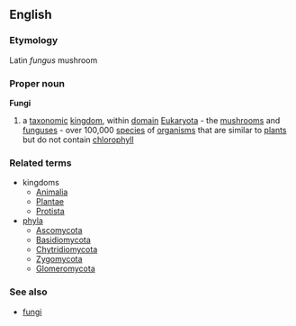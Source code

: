 ==English==
===Etymology===
Latin ''fungus'' mushroom
===Proper noun===
{{wikipedia}}
'''Fungi'''
#a [[taxonomic]] [[kingdom]], within [[domain]] [[Eukaryota]] - the [[mushroom]]s and [[fungus]]es - over 100,000 [[species]] of [[organism]]s that are similar to [[plant]]s but do not contain [[chlorophyll]]
===Related terms===
{{wikispecies}}
*kingdoms
**[[Animalia]]
**[[Plantae]]
**[[Protista]]
*[[phyla]]
**[[Ascomycota]]
**[[Basidiomycota]]
**[[Chytridiomycota]]
**[[Zygomycota]]
**[[Glomeromycota]]
===See also===
*[[fungi]]
